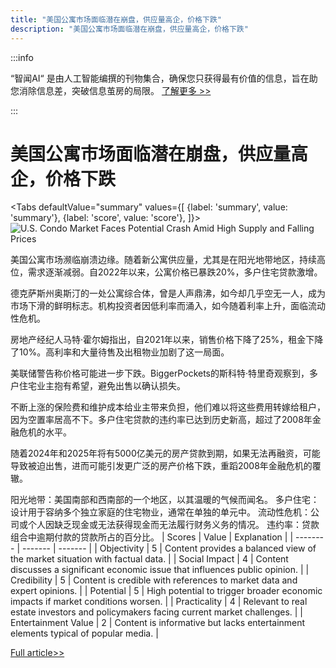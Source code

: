 ```yaml
---
title: "美国公寓市场面临潜在崩盘，供应量高企，价格下跌"
description: "美国公寓市场面临潜在崩盘，供应量高企，价格下跌"
---
```



:::info

“智闻AI“ 是由人工智能编撰的刊物集合，确保您只获得最有价值的信息，旨在助您消除信息差，突破信息茧房的局限。  [了解更多 >>](/)

:::

# 美国公寓市场面临潜在崩盘，供应量高企，价格下跌


<Tabs
	defaultValue="summary"
	values={[
	{label: 'summary', value: 'summary'},
	{label: 'score', value: 'score'},
]}>
<TabItem value="summary">
<img
  src="https://image.informedainews.com/2024/06/Eco-sPA-1717900336-0.jpg"
  alt="U.S. Condo Market Faces Potential Crash Amid High Supply and Falling Prices"
/>



美国公寓市场濒临崩溃边缘。随着新公寓供应量，尤其是在阳光地带地区，持续高位，需求逐渐减弱。自2022年以来，公寓价格已暴跌20%，多户住宅贷款激增。

德克萨斯州奥斯汀的一处公寓综合体，曾是人声鼎沸，如今却几乎空无一人，成为市场下滑的鲜明标志。机构投资者因低利率而涌入，如今随着利率上升，面临流动性危机。

房地产经纪人马特·霍尔姆指出，自2021年以来，销售价格下降了25%，租金下降了10%。高利率和大量待售及出租物业加剧了这一局面。

美联储警告称价格可能进一步下跌。BiggerPockets的斯科特·特里奇观察到，多户住宅业主抱有希望，避免出售以确认损失。

不断上涨的保险费和维护成本给业主带来负担，他们难以将这些费用转嫁给租户，因为空置率居高不下。多户住宅贷款的违约率已达到历史新高，超过了2008年金融危机的水平。

随着2024年和2025年将有5000亿美元的房产贷款到期，如果无法再融资，可能导致被迫出售，进而可能引发更广泛的房产价格下跌，重蹈2008年金融危机的覆辙。

阳光地带：美国南部和西南部的一个地区，以其温暖的气候而闻名。
多户住宅：设计用于容纳多个独立家庭的住宅物业，通常在单独的单元中。
流动性危机：公司或个人因缺乏现金或无法获得现金而无法履行财务义务的情况。
违约率：贷款组合中逾期付款的贷款所占的百分比。
</TabItem>
<TabItem value="score">
	| Scores     | Value   | Explanation |
	| -------- | ------- | ------- |
	| Objectivity  | 5    | Content provides a balanced view of the market situation with factual data.    |
	| Social Impact | 4     | Content discusses a significant economic issue that influences public opinion.    |
	| Credibility    | 5    | Content is credible with references to market data and expert opinions.    |
	| Potential    | 5    | High potential to trigger broader economic impacts if market conditions worsen.    |
	| Practicality    | 4    | Relevant to real estate investors and policymakers facing current market challenges.    |
	| Entertainment Value    | 2    | Content is informative but lacks entertainment elements typical of popular media.    |
</TabItem>
</Tabs>

[Full article>>](https://asia.nikkei.com/Spotlight/Datawatch/Fears-mount-of-a-crash-in-the-U.S.-condo-market)
